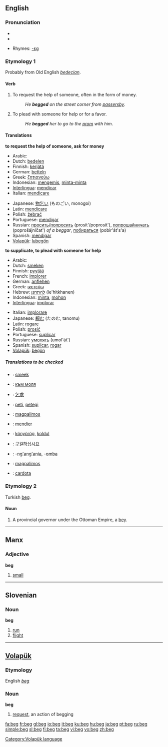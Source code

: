 ==English==

===Pronunciation===
* {{IPA|/bɛg/}}
*{{audio|en-us-beg.ogg|Audio (US)}}

*Rhymes: [[Rhymes:English:-ɛɡ|-ɛɡ]]

===Etymology 1===
Probably from Old English ''[[bedecian]]''.

====Verb====
{{en-verb|beg|g|ed}}

# To request the help of someone, often in the form of money.
#:''He '''begged''' on the street corner from [[passersby]]''. 
# To plead with someone for help or for a favor.
#:''He '''begged''' her to go to the [[prom]] with him''.

====Translations====
'''to request the help of someone, ask for money'''
{{top}}
*Arabic: {{ARchar|[[يستجدي]]}}
*Dutch: [[bedelen]]
*Finnish: [[kerjätä]]
*German: [[betteln]]
*Greek: [[ζητιανεύω]]
*Indonesian: [[mengemis]], [[minta-minta]]
*[[Interlingua]]: [[mendicar]]
*Italian: [[mendicare]]
{{mid}}
*Japanese: [[物乞い]] (ものごい, monogoi)
*Latin: [[mendicare]]
*Polish: [[żebrać]]
*Portuguese: [[mendigar]]
*Russian: [[просить]]/[[попросить]] (prosít'/poprosít'), [[попрошайничать]] (poprošájničat') ''of a beggar'', [[побираться]] (pobir'át's'a)
*Spanish: [[mendigar]]
*[[Volapük]]: [[lubegön]]
{{bottom}}

'''to supplicate, to plead with someone for help'''
{{top}}
*Arabic: {{ARchar|[[يتوسل]]}}
*Dutch: [[smeken]]
*Finnish: [[pyytää]]
*French: [[implorer]]
*German: [[anflehen]]
*Greek: [[ικετεύω]]
*Hebrew: [[להתחנן]] (le'hitkhanen)
*Indonesian: [[minta]], [[mohon]]
*[[Interlingua]]: [[implorar]]
{{mid}}
*Italian: [[implorare]]
*Japanese: [[頼む]] (たのむ, tanomu)
*Latin: [[rogare]]
*Polish: [[prosić]]
*Portuguese: [[suplicar]]
*Russian: [[умолять]] (umol'át')
*Spanish: [[suplicar]], [[rogar]]
*[[Volapük]]: [[begön]]
{{bottom}}

=====Translations to be checked=====
{{checktrans}}
*{{ttbc|Afrikaans}}: [[smeek]]
*{{ttbc|Bulgarian}}: [[към моля]]
*{{ttbc|Chinese}}: [[乞求]]
*{{ttbc|Esperanto}}: [[peti]], [[petegi]]
*{{ttbc|Filipino}}: [[magpalimos]]
*{{ttbc|French}}: [[mendier]]
*{{ttbc|Hungarian}}: [[könyörög]], [[koldul]]
*{{ttbc|Korean}}: [[구걸하십시요]]
*{{ttbc|Swahili}}: -[[ng'ang'ania]], -[[omba]]
*{{ttbc|Tagalog}}: [[magpalimos]]
*{{ttbc|Welsh}}: [[cardota]]

===Etymology 2===
Turkish [[beg#Turkish|beg]].

====Noun====
{{en-noun}}

# A provincial governor under the Ottoman Empire, a [[bey]].

----

==Manx==

===Adjective===
'''beg'''

#[[small]]

----

==Slovenian==

===Noun===
'''beg''' {{m}}

# [[run]]
# [[flight]]

----

==[[Volapük]]==

===Etymology===
English ''[[beg]]''

===Noun===
'''beg'''

# [[request]], an action of begging

[[Category:Volapük language]]

[[fa:beg]]
[[fr:beg]]
[[gl:beg]]
[[io:beg]]
[[it:beg]]
[[ku:beg]]
[[hu:beg]]
[[ja:beg]]
[[pt:beg]]
[[ru:beg]]
[[simple:beg]]
[[sl:beg]]
[[fi:beg]]
[[ta:beg]]
[[vi:beg]]
[[vo:beg]]
[[zh:beg]]
